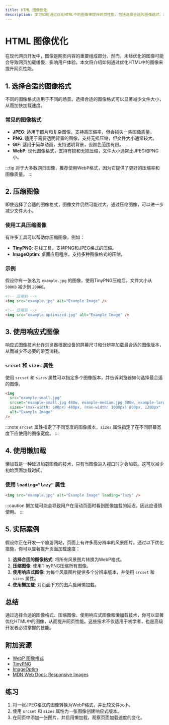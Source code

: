 ```yaml
---
title: HTML 图像优化
description: 学习如何通过优化HTML中的图像来提升网页性能，包括选择合适的图像格式、压缩图像、使用响应式图像等技术。
---
```


# HTML 图像优化

在现代网页开发中，图像是网页内容的重要组成部分。然而，未经优化的图像可能会导致网页加载缓慢，影响用户体验。本文将介绍如何通过优化HTML中的图像来提升网页性能。

## 1. 选择合适的图像格式

不同的图像格式适用于不同的场景。选择合适的图像格式可以显著减少文件大小，从而加快加载速度。

### 常见的图像格式

- **JPEG**: 适用于照片和复杂图像，支持高压缩率，但会损失一些图像质量。
- **PNG**: 适用于需要透明背景的图像，支持无损压缩，但文件大小通常较大。
- **GIF**: 适用于简单动画，支持透明背景，但颜色范围有限。
- **WebP**: 现代图像格式，支持有损和无损压缩，文件大小通常比JPEG和PNG小。

:::tip
对于大多数网页图像，推荐使用WebP格式，因为它提供了更好的压缩率和图像质量。
:::

## 2. 压缩图像

即使选择了合适的图像格式，图像文件仍然可能过大。通过压缩图像，可以进一步减少文件大小。

### 使用工具压缩图像

有许多工具可以帮助你压缩图像，例如：

- **TinyPNG**: 在线工具，支持PNG和JPEG格式的压缩。
- **ImageOptim**: 桌面应用程序，支持多种图像格式的压缩。

### 示例

假设你有一张名为 `example.jpg` 的图像，使用TinyPNG压缩后，文件大小从 `500KB` 减少到 `200KB`。

```html
<!-- 压缩前 -->
<img src="example.jpg" alt="Example Image" />

<!-- 压缩后 -->
<img src="example-optimized.jpg" alt="Example Image" />
```

## 3. 使用响应式图像

响应式图像技术允许浏览器根据设备的屏幕尺寸和分辨率加载最合适的图像版本，从而减少不必要的带宽消耗。

### `srcset` 和 `sizes` 属性

使用 `srcset` 和 `sizes` 属性可以指定多个图像版本，并告诉浏览器如何选择最合适的图像。

```html
<img 
  src="example-small.jpg" 
  srcset="example-small.jpg 480w, example-medium.jpg 800w, example-large.jpg 1200w" 
  sizes="(max-width: 600px) 480px, (max-width: 1000px) 800px, 1200px" 
  alt="Example Image" 
/>
```

:::note
`srcset` 属性指定了不同宽度的图像版本，`sizes` 属性指定了在不同屏幕宽度下应使用的图像宽度。
:::

## 4. 使用懒加载

懒加载是一种延迟加载图像的技术，只有当图像进入视口时才会加载。这可以减少初始页面加载时间。

### 使用 `loading="lazy"` 属性

```html
<img src="example.jpg" alt="Example Image" loading="lazy" />
```

:::caution
懒加载可能会导致用户在滚动页面时看到图像加载的延迟，因此应谨慎使用。
:::

## 5. 实际案例

假设你正在开发一个旅游网站，页面上有许多高分辨率的风景图片。通过以下优化措施，你可以显著提升页面加载速度：

1. **选择合适的图像格式**: 将所有风景图片转换为WebP格式。
2. **压缩图像**: 使用TinyPNG压缩所有图像。
3. **使用响应式图像**: 为每个风景图片提供多个分辨率版本，并使用 `srcset` 和 `sizes` 属性。
4. **使用懒加载**: 对页面下方的图片启用懒加载。

## 总结

通过选择合适的图像格式、压缩图像、使用响应式图像和懒加载技术，你可以显著优化HTML中的图像，从而提升网页性能。这些技术不仅适用于初学者，也是高级开发者必须掌握的技能。

## 附加资源

- [WebP 图像格式](https://developers.google.com/speed/webp)
- [TinyPNG](https://tinypng.com/)
- [ImageOptim](https://imageoptim.com/)
- [MDN Web Docs: Responsive Images](https://developer.mozilla.org/en-US/docs/Learn/HTML/Multimedia_and_embedding/Responsive_images)

## 练习

1. 将一张JPEG格式的图像转换为WebP格式，并比较文件大小。
2. 使用 `srcset` 和 `sizes` 属性为一张图像创建响应式版本。
3. 在网页中添加一张图片，并启用懒加载，观察页面加载速度的变化。
